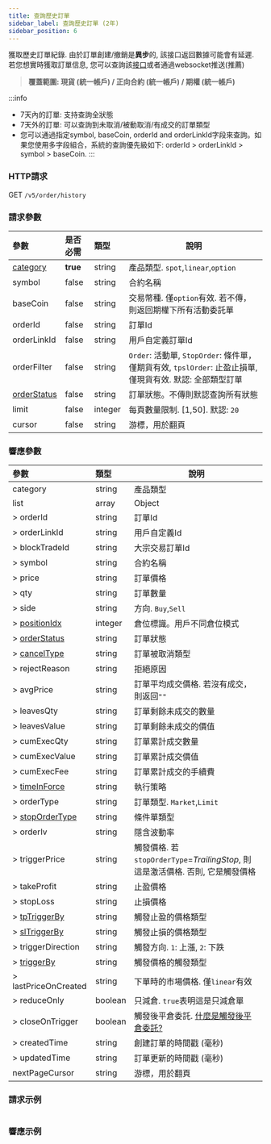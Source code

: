 ```yaml
---
title: 查詢歷史訂單
sidebar_label: 查詢歷史訂單 (2年)
sidebar_position: 6
---
```


獲取歷史訂單紀錄. 由於訂單創建/撤銷是**異步**的, 該接口返回數據可能會有延遲. 若您想實時獲取訂單信息, 您可以查詢該[接口](open-order#)或者通過websocket推送(推薦)
> **覆蓋範圍: 現貨 (統一帳戶) / 正向合約 (統一帳戶) / 期權 (統一帳戶)**

:::info
* 7天內的訂單: 支持查詢全狀態
* 7天外的訂單: 可以查詢到未取消/被動取消/有成交的訂單類型
* 您可以通過指定symbol, baseCoin, orderId and orderLinkId字段來查詢。如果您使用多字段組合，系統的查詢優先級如下: orderId > orderLinkId > symbol > baseCoin.
:::


### HTTP請求
GET `/v5/order/history`

### 請求參數
| 參數 | 是否必需 | 類型 | 說明|
|:----- |:-------|:-----|------ |
|[category](../enum#category) |**true** |string |產品類型. `spot`,`linear`,`option` |
|symbol |false |string |合約名稱|
|baseCoin |false |string |交易幣種. 僅`option`有效. 若不傳，則返回期權下所有活動委託單 |
|orderId |false |string |訂單Id |
|orderLinkId |false |string |用戶自定義訂單Id |
|orderFilter |false |string |`Order`: 活動單, `StopOrder`: 條件單，僅期貨有效, `tpslOrder`: 止盈止損單, 僅現貨有效. 默認: 全部類型訂單|
|[orderStatus](../enum#orderstatus) |false |string |訂單狀態。不傳則默認查詢所有狀態 |
|limit |false |integer |每頁數量限制. [1,50]. 默認: `20`|
|cursor |false |string |游標，用於翻頁|

### 響應參數
| 參數 | 類型 | 說明|
|:----- |:-----|------ |
|category |string |產品類型 |
|list |array |Object |
|> orderId  |string |訂單Id |
|> orderLinkId |string |用戶自定義Id |
|> blockTradeId  |string |大宗交易訂單Id |
|> symbol |string |合約名稱 |
|> price |string |訂單價格 |
|> qty |string |訂單數量 |
|> side |string |方向. `Buy`,`Sell`|
|> [positionIdx](../enum#positionidx) |integer |倉位標識。用戶不同倉位模式|
|> [orderStatus](../enum#orderstatus) |string |訂單狀態 |
|> [cancelType](../enum#canceltype) |string |訂單被取消類型 |
|> rejectReason |string |拒絕原因 |
|> avgPrice |string |訂單平均成交價格. 若沒有成交，則返回`""` |
|> leavesQty |string |訂單剩餘未成交的數量|
|> leavesValue |string |訂單剩餘未成交的價值 |
|> cumExecQty |string |訂單累計成交數量 |
|> cumExecValue |string |訂單累計成交價值 |
|> cumExecFee |string |訂單累計成交的手續費 |
|> [timeInForce](../enum#timeinforce) |string |執行策略 |
|> orderType |string |訂單類型. `Market`,`Limit` |
|> [stopOrderType](../enum#stopordertype) |string |條件單類型 |
|> orderIv |string |隱含波動率 |
|> triggerPrice |string |觸發價格. 若`stopOrderType`=_TrailingStop_, 則這是激活價格. 否則, 它是觸發價格 |
|> takeProfit |string |止盈價格 |
|> stopLoss |string |止損價格 |
|> [tpTriggerBy](../enum#triggerby) |string |觸發止盈的價格類型 |
|> [slTriggerBy](../enum#triggerby) |string |觸發止損的價格類型 |
|> triggerDirection |string |觸發方向. `1`: 上漲, `2`: 下跌 |
|> [triggerBy](../enum#triggerby) |string |觸發價格的觸發類型 |
|> lastPriceOnCreated |string |下單時的市場價格. 僅`linear`有效 |
|> reduceOnly |boolean |只減倉. `true`表明這是只減倉單 |
|> closeOnTrigger |boolean |觸發後平倉委託. <a href="https://www.bybit.com/zh-TW/help-center/bybitHC_Article?language=zh_TW&id=000001050">什麼是觸發後平倉委託?</a> |
|> createdTime |string |創建訂單的時間戳 (毫秒) |
|> updatedTime |string |訂單更新的時間戳 (毫秒) |
|nextPageCursor |string |游標，用於翻頁 |

### 請求示例

<Tabs>
<TabItem value="console" label="Console">

```http
```

</TabItem>
</Tabs>

### 響應示例

<Tabs>
<TabItem value="js linear" label="linear">

```json

```
</TabItem>
</Tabs>